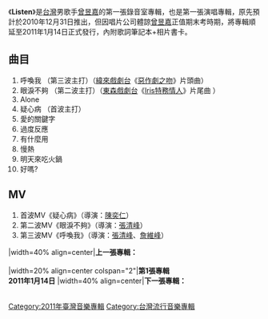 {{unreferenced|time=2010-12-31T15:53:39+00:00}}
{{Infobox Album  
| Name		= Listen
| Type		= 錄音室專輯
| Artist        = [[曾昱嘉|曾昱嘉]] 
| Cover		= 曾昱嘉_Listen.jpg 
| Released      = 2011年1月14日
| Recorded	= 
| Genre		= [[流行音樂|流行音樂]] 
| Length	= 42' 12"
| Label		= [[種子音樂|種子音樂]]
| Producer	= [[馬毓芬|馬毓芬]]、[[陳偉|陳偉]]、[[Skot|Skot]]、[[周志豪|周志豪]]
| Last album	= 
| This album	= Listen（2010）
| Next album	= 
}}
《'''Listen'''》是[[台灣|台灣]]男歌手[[曾昱嘉|曾昱嘉]]的第一張錄音室專輯，也是第一張演唱專輯，原先預計於2010年12月31日推出，但因唱片公司體諒[[曾昱嘉|曾昱嘉]]正值期末考時期，將專輯順延至2011年1月14日正式發行，內附歌詞筆記本+相片書卡。


==曲目==
# 呼喚我 （第三波主打）（[[緯來戲劇台|緯來戲劇台]]《[[惡作劇之吻_(韓國電視劇)|惡作劇之吻]]》片頭曲） 
# 眼淚不夠 （第二波主打）（[[東森戲劇台|東森戲劇台]]《[[IRIS_(電視劇)|Iris特務情人]]》片尾曲 ）
# Alone 
# 疑心病 （首波主打）
# 愛的關鍵字 
# 過度反應 
# 有什麼用 
# 慢熱 
# 明天來吃火鍋 
# 好嗎?

==MV==
# 首波MV《疑心病》（導演：[[陳奕仁|陳奕仁]]）
# 第二波MV《眼淚不夠》（導演：[[張清峰|張清峰]]）
# 第三波MV《呼喚我》（導演：[[張清峰|張清峰]]、[[詹維峰|詹維峰]]）


{{start box}}
|width=40% align=center|'''上一張專輯：'''<br><br>
|width=20% align=center colspan="2"|'''第1張專輯'''<br>'''2011年1月14日'''
|width=40% align=center|'''下一張專輯：'''<br><br>
{{end box}}

[[Category:2011年臺灣音樂專輯|Category:2011年臺灣音樂專輯]]
[[Category:台灣流行音樂專輯|Category:台灣流行音樂專輯]]